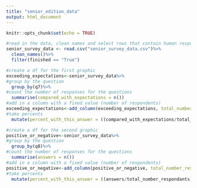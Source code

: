 ```yaml
---
title: "senior_edition_data"
output: html_document
---
```


```r
knitr::opts_chunk$set(echo = TRUE)
```

```r
#read in the data, clean names and select rows that contain human respondents (marked as "finished")
senior_survey_data <- read.csv("senior_survey_data.csv")%>%
  clean_names()%>%
  filter(finished == "True")

#create a df for the first graphic
exceeding_expectations<-senior_survey_data%>%
#group by the question
  group_by(q7)%>%
#count the number of responses for the questions
  summarise(compared_with_expectations = n())
#add in a column with a fixed value (number of respondents)
exceeding_expectations<-add_column(exceeding_expectations, total_number_respondants=68)%>%
#take percents
  mutate(percent_with_this_answer = ((compared_with_expectations/total_number_respondants)*100))

#create a df for the second graphic
positive_or_negative<-senior_survey_data%>%
#group by the question
  group_by(q8)%>%
#count the number of responses for the questions
  summarise(answers = n())
#add in a column with a fixed value (number of respondents)
positive_or_negative<-add_column(positive_or_negative, total_number_respondants=68)%>%
#take percents
  mutate(percent_with_this_answer = ((answers/total_number_respondants)*100))

```
